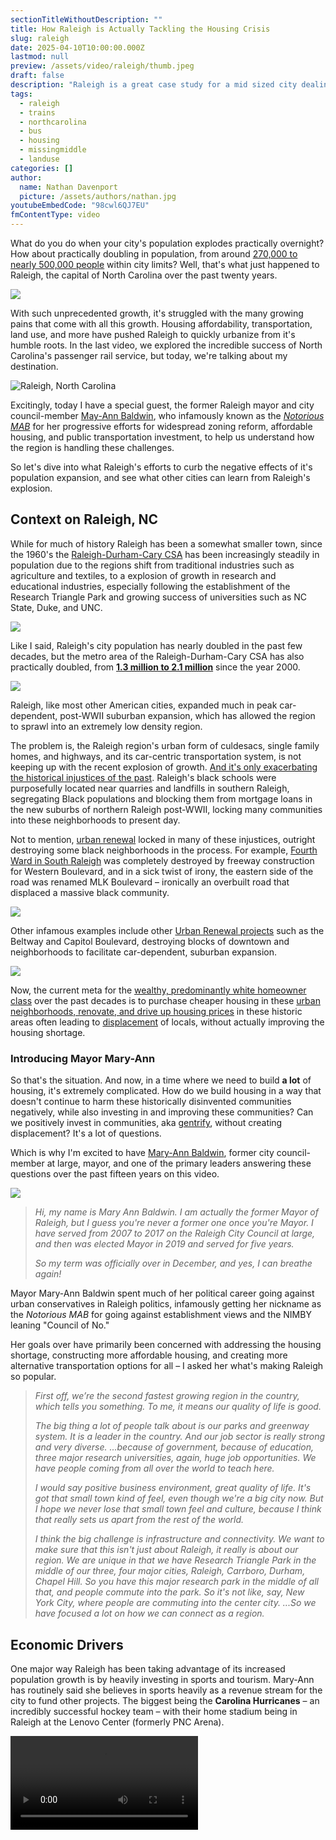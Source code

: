 ```yaml
---
sectionTitleWithoutDescription: ""
title: How Raleigh is Actually Tackling the Housing Crisis
slug: raleigh
date: 2025-04-10T10:00:00.000Z
lastmod: null
preview: /assets/video/raleigh/thumb.jpeg
draft: false
description: "Raleigh is a great case study for a mid sized city dealing with a housing crisis. We discuss with the exiting mayor housing, public transportation, and more."
tags:
  - raleigh
  - trains
  - northcarolina
  - bus
  - housing
  - missingmiddle
  - landuse
categories: []
author:
  name: Nathan Davenport
  picture: /assets/authors/nathan.jpg
youtubeEmbedCode: "98cwl6QJ7EU"
fmContentType: video
---
```


What do you do when your city's population explodes practically overnight? How about practically doubling in population, from around [270,000 to nearly 500,000 people](https://en.wikipedia.org/wiki/Raleigh,_North_Carolina#cite_note-DecennialCensus-110) within city limits? Well, that's what just happened to Raleigh, the capital of North Carolina over the past twenty years.

![](/assets/video/raleigh/0001.jpg)

With such unprecedented growth, it's struggled with the many growing pains that come with all this growth. Housing affordability, transportation, land use, and more have pushed Raleigh to quickly urbanize from it's humble roots. In the last video, we explored the incredible success of North Carolina's passenger rail service, but today, we're talking about my destination.

![](/assets/video/raleigh/0022.jpg "Raleigh, North Carolina")

Excitingly, today I have a special guest, the former Raleigh mayor and city council-member [May-Ann Baldwin](https://www.linkedin.com/in/mary-ann-baldwin-b0641725/), who infamously known as the _[Notorious MAB](https://raleighmag.com/2024/10/a-look-at-baldwins-tenure/)_ for her progressive efforts for widespread zoning reform, affordable housing, and public transportation investment, to help us understand how the region is handling these challenges.

So let's dive into what Raleigh's efforts to curb the negative effects of it's population expansion, and see what other cities can learn from Raleigh's explosion.

## Context on Raleigh, NC

While for much of history Raleigh has been a somewhat smaller town, since the 1960's the [Raleigh-Durham-Cary CSA](https://www2.census.gov/geo/maps/econ/ec2012/csa/EC2012_330M200US450M.pdf) has been increasingly steadily in population due to the regions shift from traditional industries such as agriculture and textiles, to a explosion of growth in research and educational industries, especially following the establishment of the Research Triangle Park and growing success of universities such as NC State, Duke, and UNC.

![](/assets/video/raleigh/0003.jpg)

Like I said, Raleigh's city population has nearly doubled in the past few decades, but the metro area of the Raleigh-Durham-Cary CSA has also practically doubled, from **[1.3 million to 2.1 million](https://censusreporter.org/profiles/33000US450-raleigh-durham-cary-nc-csa/)** since the year 2000.

![](/assets/video/raleigh/0006.jpg)

Raleigh, like most other American cities, expanded much in peak car-dependent, post-WWII suburban expansion, which has allowed the region to sprawl into an extremely low density region.

The problem is, the Raleigh region's urban form of culdesacs, single family homes, and highways, and its car-centric transportation system, is not keeping up with the recent explosion of growth. [And it's only exacerbating the historical injustices of the past](https://indyweek.com/news/wake/raleigh-elections-progressive-development-affordable-housing/). Raleigh's black schools were purposefully located near quarries and landfills in southern Raleigh, segregating Black populations and blocking them from mortgage loans in the new suburbs of northern Raleigh post-WWII, locking many communities into these neighborhoods to present day.

Not to mention, [urban renewal](https://www.digitalnc.org/primary-source-sets/urban-development-and-renewal/?#view) locked in many of these injustices, outright destroying some black neighborhoods in the process. For example, [Fourth Ward in South Raleigh](https://www.newsobserver.com/news/local/article291229525.html) was completely destroyed by freeway construction for Western Boulevard, and in a sick twist of irony, the eastern side of the road was renamed MLK Boulevard – ironically an overbuilt road that displaced a massive black community.

![](/assets/video/raleigh/0007.jpg)

Other infamous examples include other [Urban Renewal projects](https://www.digitalnc.org/primary-source-sets/urban-development-and-renewal/?#view) such as the Beltway and Capitol Boulevard, destroying blocks of downtown and neighborhoods to facilitate car-dependent, suburban expansion.

![](/assets/video/raleigh/0008.jpg)

Now, the current meta for the [wealthy, predominantly white homeowner class](https://www.nytimes.com/interactive/2019/04/27/upshot/diversity-housing-maps-raleigh-gentrification.html) over the past decades is to purchase cheaper housing in these [urban neighborhoods, renovate, and drive up housing prices](https://researchblog.duke.edu/2021/02/09/student-team-quantifies-housing-discrimination-in-durham/) in these historic areas often leading to [displacement](https://www.ncjustice.org/publications/the-risks-of-gentrification-in-north-carolina-a-cautionary-note-on-opportunity-zones-and-policies-that-accelerate-growth-without-community-benefit/) of locals, without actually improving the housing shortage.

### Introducing Mayor Mary-Ann

So that's the situation. And now, in a time where we need to build **a lot** of housing, it's extremely complicated. How do we build housing in a way that doesn't continue to harm these historically disinvented communities negatively, while also investing in and improving these communities? Can we positively invest in communities, aka [gentrify](https://www.ncjustice.org/publications/the-risks-of-gentrification-in-north-carolina-a-cautionary-note-on-opportunity-zones-and-policies-that-accelerate-growth-without-community-benefit/), without creating displacement? It's a lot of questions.

Which is why I'm excited to have [Mary-Ann Baldwin](https://www.linkedin.com/in/mary-ann-baldwin-b0641725), former city council-member at large, mayor, and one of the primary leaders answering these questions over the past fifteen years on this video.

![](/assets/video/raleigh/0005.jpg)

> _Hi, my name is Mary Ann Baldwin. I am actually the former Mayor of Raleigh, but I guess you're never a former one once you're Mayor. I have served from 2007 to 2017 on the Raleigh City Council at large, and then was elected Mayor in 2019 and served for five years._
>
> _So my term was officially over in December, and yes, I can breathe again!_

Mayor Mary-Ann Baldwin spent much of her political career going against urban conservatives in Raleigh politics, infamously getting her nickname as the _Notorious MAB_ for going against establishment views and the NIMBY leaning "Council of No."

Her goals over have primarily been concerned with addressing the housing shortage, constructing more affordable housing, and creating more alternative transportation options for all – I asked her what's making Raleigh so popular.

> _First off, we’re the second fastest growing region in the country, which tells you something. To me, it means our quality of life is good._
>
> _The big thing a lot of people talk about is our parks and greenway system. It is a leader in the country. And our job sector is really strong and very diverse. ...because of government, because of education, three major research universities, again, huge job opportunities. We have people coming from all over the world to teach here._
>
> _I would say positive business environment, great quality of life. It's got that small town kind of feel, even though we're a big city now. But I hope we never lose that small town feel and culture, because I think that really sets us apart from the rest of the world._
>
> _I think the big challenge is infrastructure and connectivity. We want to make sure that this isn't just about Raleigh, it really is about our region. We are unique in that we have Research Triangle Park in the middle of our three, four major cities, Raleigh, Carrboro, Durham, Chapel Hill. So you have this major research park in the middle of all that, and people commute into the park. So it's not like, say, New York City, where people are commuting into the center city. ...So we have focused a lot on how we can connect as a region._

## Economic Drivers

One major way Raleigh has been taking advantage of its increased population growth is by heavily investing in sports and tourism. Mary-Ann has routinely said she believes in sports heavily as a revenue stream for the city to fund other projects. The biggest being the **Carolina Hurricanes** – an incredibly successful hockey team – with their home stadium being in Raleigh at the Lenovo Center (formerly PNC Arena).

<Video src="qUbrRyW7abU" />

Mary-Ann helped secure [$300 million in public funds](https://www.axios.com/local/raleigh/2024/08/01/pnc-arena-raleigh-renderings-renovation) for an ambitious plan to transform this car-dependent, antiquated stadium into an [entertainment district](https://www.axios.com/local/raleigh/2024/09/24/lenovo-center-future-new-rezoning-downtown-renderings), quoted to be inspired by the Atlanta Battery, and therefore increase tax revenues for other city projects.

<Video src="bTlz7TM7Gx8" />

> _Well, when we went to Atlanta on the Raleigh Chamber Intercity visit, I think it really got people's attention when they said, "Yeah, we bring in $3 billion a year in economic development." And I've been talking about sports as an economic driver, but I think that's when people went, "Wow, it really hit home that this is a thing._
>
> _And when you look at PNC Arena, now the Lenovo Center, during that time, you know, past five years, they brought in, think about $3 billion as well. And that really makes a difference. And I don't think people are really paying attention._
>
> _I just sit there and go, "Hmm, if you can do that over five years, imagine what we can do in a year." If we have this... like, if we realize the vision, when we first brought forward the whole interlocal agreement, the site was chosen at Unstate Land, it was... Everybody said, "Oh, development will happen around it." No. And in part because the land is owned by the state. So it's impossible. And we didn't have anybody who was that interested._
>
> _And then along comes Tom Dundin, the owner of the Hurricanes. He obviously has seen the potential. You know, we've sold out. I think it's like 80, 70-some odd games in a row. I mean, we've got a record going, and he sees the support of the community._
>
> _And he's willing to make those investments. I often... I call this the largest economic development project in the history of our city. Because between the $300 million that we're going to put into improving and expanding the Lenovo Center, you know, Tom is willing to invest... It's probably going to be a billion dollars when all of a sudden done to create this entertainment district._
>
> _And the whole idea is to have sports betting there, have retail, and office space. There will be apartments, but also they've agreed to a certain percentage of affordable housing. When you go out to the arena now, there's nothing to do. That's why everybody tailgates. You know, a great NC State tradition that was carried over with the Hurricanes._

Alongside the Hurricanes, women's soccer is also huge in the region via the Carolina Courage. Women's soccer is one of the fastest growing sports in the world, and with the construction and expansion of their home stadium WakeMed Soccer Park in Cary, a suburb of Raleigh, this has only brought additional attention to Raleigh and the Triangle.

<Video src="Oin_13izm90" />

> _But I also want to say, like, my big passion too is Carolina Courage. Women's soccer is like the fastest-growing sport in the world. I love going to the Courage games and cheering them on. I think it's inspirational and aspirational. I see young girls there. I know they play soccer and they're cheering it on and they're going crazy. But for them, seeing is believing. And often I think, "Oh, God, they're sitting there watching this, and they're thinking, "Maybe that could be me one day."_
>
> _And I just feel very strongly, we have a great women's soccer team. We're the best in the world. We should embrace that and we should look for ways we can find a home for them that brings women's soccer into a bigger picture here._

There's criticism to be had here too – focusing on sports and tourism doesn't always guarantee positive effects on the community at large. The Battery in Atlanta, quoted as inspiration for this project, still costing Cobb County taxpayers [$15 million a year](https://www.axios.com/local/atlanta/2022/03/10/cobb-taxpayers-braves-stadium) according to KSU economist [J.C. Bradbury](https://www.kennesaw.edu/coles/centers/markets-economic-opportunity/docs/bradbury-cobb-report-march-2022.pdf). But it will likely be better land-use than what's there now, which is a stadium surrounded by parking lots, and will increase the tax base for other projects in the city.

## Transportation + Land Use

### Passenger Rail

#### Amtrak Piedmont

In my last video with Donald Arant, we talked a lot about the Piedmont corridor specifically and how impactful that's been for greater North Carolina. To keep it brief: the Amtrak Piedmont is a service operating between Charlotte and Raleigh North Carolina, with travel times of around three hours end to end. This service has crushed ridership record year after year over the past decade, and has been an incredible bipartisan success for the state.

![](/assets/video/raleigh/0010.jpg)

With Raleigh being one end of the line, they clearly got a lot to do with it. Look at the corridor, it's the banking capital and largest city by population in North Carolina on one end of the line, and the largest research and university center, and second largest city by population in North Carolina on the other end. Now with trains running every two hours all day, and travel time being only three hours, its a slam dunk no brainer.

> _The other thing the state has done, they've done a great job of working with Amtrak to expand our service as well. So they are coming online with another line, so to increase frequency and whatnot._
>
> _They set records last year, Amtrak did. And it was interesting too, when we had the U.S. Open here in Pinehurst, Amtrak said, okay, we're going to run a train out there. It sold out in a day. And I think they may have added more service._
>
> _But that tells you the demand. People want to ride a train. And it can't just be the Northeast Corridor or California. Like I said, we're the second fastest growing region in the country. If they're not looking at us for improving rail service, come on, who are you looking at? But also, we have to do our part because that's where the BRT comes in and building up the density to help something like that be successful._
>
> _But also other things I'm excited about is we were awarded grants. The state was to connect, to study connecting other areas. So for instance, Raleigh and Wilmington. I mean, when people saw that, they went nuts. Like, I could go to Wilmington for the weekend and blah, blah, blah. And yeah, and, you know, get to the beach, get there conveniently._

#### Raleigh Union and Bus Terminal Expansion

Raleigh actually has a fairly brand new Amtrak station right in Downtown. It was constructed in 2008, and is currently being expanded to a larger mobility hub for local and regional busses, and has been a huge part of Downtown Raleigh's revitalization effort and popularity.

> _Well, we had a really exciting year in Raleigh when, well, I would say the past two years, we had Secretary Pete come here twice and Doug Amoff, the second gentleman. First off, to celebrate Amtrak's anniversary, but also at Raleigh Union Station and to see the Bus Terminal project._
>
> _Because I do have to say, Raleigh Union Station came together because Democrats and Republicans worked together to fund that. Senator Kay Hagan, the late great Senator Kay Hagan, she worked very hard on that. As did Tony Tata, who was our Secretary of Transportation at the time. Again, Democrats and Republicans working together for the same cause._
>
> _That happened because of them and the work that we did. I was very actively involved in that. And when I see that and then I see Russ Bus, that was Congressman David Price, who helped us secure that funding for GoTriangle._
>
> _What that's going to do, that's the point of, the point of connectivity for all of our BRT lines. Again, next door to a train station. So you make the trains more accessible, make it all easier to get around. It's in the heart of downtown. There's development happening around it, which is what we envisioned as well. So you have that and that mobility center will be priceless._

![](/assets/video/raleigh/0013.jpg "RUSBUS, the new bus facility.")

#### S-Line Funding

Northward of Raleigh, Amtrak service is also improving thanks to the S-Line project from the $1.1 billion Bipartisan Infrastructure Law last year.

<Video src="GxnJ67MAD58" />

This initial 17-mile segment is part of a larger vision to reconnect Raleigh and Richmond with faster, more efficient rail service. Once completed, the S-Line will shave 90 minutes off travel times between the two cities, making train trips to Washington, D.C. even quicker.

> _But then you, we had Secretary Pete come back. And that was so exciting because that was the announcement for the S line. The state is receiving $1.1 billion to make improvements along the tracks._
>
> _The whole idea is to shorten the route or the time it takes to get on the train from here to Richmond to DC. And the first leg is this $1.1 billion, which will connect Raleigh and Wake Forest. First peg in the line. And it is, first off, the connectivity that can happen between all our communities along the S-Line and Wake County is incredible. But the connectivity it can bring to the region all the way to DC is also incredible._
>
> _So I have to give a lot of credit to Julie White and Jason and others who work for the NCDOT rail division. They have been unbelievable when it comes to developing relationships, communications, collaboration, getting things done. And this is really a result of their hard work._

### Bus Rapid Transit + Density Corridors

Secondly though, and much more importantly, is Raleigh's Bus Rapid Transit plan. This plan is expansive, and combined with rezoning and redevelopment, should be massively impactful for effective planning.

#### Overview

Raleigh currently has a strictly local bus transit system, GoRaleigh, that mostly is focused on moving people into Downtown and out of Downtown. There's also GoTriangle, a regional bus service that connects the corners of the Triangle, Raleigh, Durham, and Chapel Hill.

It's a pretty expansive local bus system, but Raleigh is severely lacking in rapid transportation options. Some routes could really use dedicated lanes to speed up transit. So in 2016, Wake County voters approved the [Wake County Transit Plan](https://www.goforwardnc.org/wake-county/), a plan for focused investment in public transit, calling for approximately 20 miles of transit lanes along four Bus Rapid Transit corridors that radiate cardinally from Downtown, North South East and West.

![](/assets/video/raleigh/0014.jpg)

**What is Bus Rapid Transit?** Also known as BRT, this transit aims to offer a rail-like experience for a fraction of the cost With dedicated, _center running_ lanes, traffic priority, level boarding platforms, dedicated _bendy_ busses and off-platform fare collection, the service should be much quicker than existing bus service, and move way more people than current lines. Plus, in the future once density and demand improve, BRT can be converted to rail in some scenarios.

And as previously mentioned, these lines will center at the brand new Bus Terminal being constructed adjacent to Raleigh Union Station. This just makes a lot of sense – centralize regional rail travel right next to the entire Raleigh rapid transit system for easy last mile connections. Plus, regional BRT via GoTriangle to Durham, Chapel Hill, and more will centralize here as well, really compounding the benefits.

Mary-Ann is heavily credited for helping secure [$39 million in funding](https://indyweek.com/news/wake/construction-is-starting-on-the-bus-rapid-transit-line-along-new-bern-avenue-but-some-raleigh-residents-worry-it-will-do-more-harm-than-good/) for the the first BRT line on New Bern Avenue, heading east out of Raleigh. The area following New Bern is a historically black community, with important history and many long-time residents. The hope is improved transit will bring better transportation, safer streets, and more amenities to this underserved community.

> _We just got funding from the federal government for a mobility hub in the Triangle that will provide connectivity. And I think that that's really important. The state is doing a study on how we can connect regionally with bus rapid transit. BRT is something Raleigh has focused on, Chapel Hill is focusing on, and now Durham is focusing on. That's a way to build density and also improve, like, potential customers for rail transportation._
>
> _So we have our first line coming up on New Bern Avenue. And I think that's our most heavily used bus line. If all of a sudden people have a bus coming every 10 minutes, that improves reliability. I think it will improve congestion on the bus and also get people to their destinations quicker. So I think that that is the focus of what we're going to do._

#### Density on transit corridors

However, Bus Rapid Transit also goes twofold with land use. BRT is, no pun intended, a potentially massive vehicle for dense urban development. They're accomplishing this by rezoning lane on the transit corridors for mixed use and affordable housing development, hopefully packing on much more housing, retail, and destinations along the routes.

Transit works best when the land use surrounding the rapid transit is high - it increases the effectiveness of the service and compounds its benefits. For example, in 2023, GoTriangle, the regional transit authority between Raleigh, Durham, and Chapel Hill, have looked to bring rail transit between the Triangle's cities. However, the [FTA rejected funding for the project](https://www.newsobserver.com/news/local/article278520104.html), citing that the region does not yet have the density for this project. Previously, in 2019, [light rail was also rejected between Durham and Chapel Hill](https://www.reddit.com/r/raleigh/comments/163kr0w/triangle_commuter_rail_shelved_for_foreseeable/).

While unfortunate, the next step for these cities is obviously Bus Rapid Transit. BRT is more affordable per mile, and dedicated lanes can bring similar benefits at a fraction of the cost, and prove that the demand is there for transit. The hope is, by densifying with BRT within the cities, they can come back to rail in the future, with estimates saying within 10-20 years this could be possible. And Raleigh, the largest city of all of these, has the best chance at packing on housing along transit corridors. GoTriangle is also looking at BRT regionally as a next step.

> _But it also helps address growth because it addresses, for me, three things. Building more density along transit corridors increases housing. And then if you have BRT, it improves your transportation options. But that also addresses climate change. And I kind of feel very strongly if we can address all three in an area of high growth, that is the way to go._
>
> _So that's what I have focused on during my tenure as mayor is the infrastructure needs, how we can get there. And, you know, it's not easy because especially rail, like we looked at light rail as an option, cost a lot of money. And you have to have density along transit corridors for the FTA to approve funding for you._
>
> _So we're addressing that by, okay, here we go, building more density and then connecting to like Raleigh Union Station where people can catch the train. And what I would also love to see is a couple more trains from Amtrak to make it easier for us to get to places regionally._

#### Problems

Progress on Raleigh's BRT has been slow though, due to delays from COVID and contractor interest. In October 2023, funding was approved for the first line to begin construction, the New Bern Avenue line, which heads eastward out of Downtown Raleigh.

However, according to the [INDY](https://indyweek.com/news/wake/will-2025-be-the-year-construction-on-raleighs-first-bus-rapid-transit-line-finally-gets-off-the-ground/), nothing happened for _seven months_ as no contractor had come forward to start construction on the 10 stations and 3.3 miles of dedicated bus lanes along the 5.4-mile corridor. Fast forward to today, after a first attempt to split the project into two parts, now the project is split into _four segments!_

![](/assets/video/raleigh/0026.jpg)

Honestly, that's wild, and the timeline looks crazy. And as of March, I couldn't find any definitive news that contractors have been selected for the first quarter of the project. Additionally, according to the [News & Observer](https://www.newsobserver.com/news/local/counties/wake-county/article302346354.html), leaders in the region, as most leaders are across the country, about the [$35 million in federal funding](https://www.transit.dot.gov/about/news/us-department-transportation-announces-35-million-grant-bus-rapid-transit-project) coming through for New Bern from the Bipartisan Infrastructure Law. Allegedly, since the new federal administration is "Owning the Libs" by putting holds on Bipartisan Infrastructure Funding, they sent a letter to state legislature's to make sure the funding still comes through – not marking a promising timeline for transit in Wake County.

I don't want to doom too much here on the channel, but even with the countless delays on transit expansion in Raleigh, I'm hopeful construction will continue at some point soon.

## Smart Growth: Housing, Missing Middle, & Equity

Moving on, smart growth is another way Raleigh is doubling down on its population explosion. The real question is: how do we address the precedents of the past, while also building enough density to address the massive influx of people? Well, the bare minimum we can do is make it affordable for people, regardless of income, to continue living in the city as neighborhoods get more popular and desirable due to investment.

For example, parts of Raleigh's black community are concerned over the previously shown BRT plan. Many are concerned that BRT will rapidly raise property values and displace residents in its vulnerable communities along New Bern Avenue east of Raleigh, per the [INDY](https://indyweek.com/news/wake/white-raleigh-loves-wake-s-transit-plan-black-raleigh-sold/), while proponents say that this is a problem to be managed by land-use and the city, not by transportation.

When we have economic investment that often means **[gentrification](https://www.ncjustice.org/publications/the-risks-of-gentrification-in-north-carolina-a-cautionary-note-on-opportunity-zones-and-policies-that-accelerate-growth-without-community-benefit/)** as well. Which isn't inherently always bad, investment brings _better amenities_, _safer streets_, _increased affordable housing stock_, and more per the study done on New Bern Ave – but what is, is **displacement**. Displacement is preventable – we want people of all income levels and backgrounds to afford to live in the neighborhoods they work and play in and benefit from the improvements.

Communities want improvements and investment in their communities, but they don't want their housing prices [jacking up like crazy](https://www.zillow.com/home-values/54047/raleigh-nc/) due to artificial restrictions on housing density and price inflation. That's where Missing Middle Infill and Affordable Housing comes into play, two things Raleigh has been thinking a lot about over the past decade as their population explodes.

### The Missing Middle

The [Missing Middle](https://raleighnc.gov/planning/services/what-missing-middle) is a problem a lot of cities are struggling with. Much of Raleigh consists of single family zoned neighborhoods, which lock in zoning to single family, separated dwellings, and usually no retail. And historic neighborhoods built before single family zoning are high in demand, and locked out of construction due to historic preservation rules. Building higher density requires zoning changes, which often face strict opposition from neighbors for bad faith reasons, often referred to as NIMBY's, or "Not In My Backyard."

![](/assets/video/raleigh/0024.jpg)

> I campaigned on the whole issue of missing middle housing. It makes me crazy to think that, oh, we can only have single-family homes. When the fact of the matter is, most people's entrée into home ownership these days is a town home. And I don't know why people get so upset if there's -- like, somebody will build a McMansion next to them and that's okay.
>
> But they build town homes and it's like, oh, you have four connected walls and four town homes. That's not okay. No. That McMansion is affordable for one person. These four town homes probably affordable to a lot more people.

So what does the missing middle mean in Raleigh? It means everything missing between single family homes, and high density apartment buildings of course! This can be townhomes, duplexes, triplexes, cottage courts, and more, all now broadly legal thanks to [efforts by the city of Raleigh](https://raleighnc.gov/planning/services/faq-raleighs-missing-middle).

Raleigh did this by passing [TC-5-20](https://cityofraleigh0drupal.blob.core.usgovcloudapi.net/drupal-prod/COR22/TC-05-20-ORD.pdf) in Summer 2021 through City Council. This ordinance amended permitted more types of housing in residential neighborhoods, particularly duplexes and townhouses.

![](/assets/video/raleigh/0016.jpg)

Then quickly came [TC-20-21](https://cityofraleigh0drupal.blob.core.usgovcloudapi.net/drupal-prod/COR22/TC-20-21-ORD.pdf) in Summer 2022, which the next step in a more flexible zoning code designed to allow for smaller homes on smaller lots and denser development near high-frequency transit.

![](/assets/video/raleigh/0018.jpg)

> _When I first was elected mayor, you could only build a town home in 20% of the city. That's absurd. And if you had a duplex and you knocked it down, you couldn't rebuild a duplex. So that means you had to rebuild a big McMansion._
>
> _The same was true of quads and triplexes. So now you can build these. When I first was elected mayor, the former council pretty much banned accessory dwelling units. That is one of the most affordable ways to build affordable housing._
>
> _Also, we couldn't build cottage courts. Cottage courts to me are more environmentally friendly because you have shared space and you don't have the same level of impervious surface. But also it's a better use of land and you can put more units on that land. So the missing middle piece for me is key._
>
> _And you know, here's the other thing too. When I think about this and people opposing like ADUs or duplexes or townhomes, whatnot, if you go to what I would call some of our most historic and desirable neighborhoods, this is the type of housing that is there. There are **duplexes**. There are **quads**. There are **triplexes**. There are **townhomes**. And it's like these existed for years and now all of a sudden it's not desirable. No, that's how neighborhoods used to be built. And I think having an open mind, but also being more welcoming to people is actually a good thing. It creates community and we need more of that._

Additionally, Raleigh in 2022 eased historic parking minimum requirements that brought parking requirements into the 21st century, [which flipped existing parking minimums to parking maximums, established bicycle parking requirements, and imposed environmental mitigations for any new developments which include excess parking.](https://parkingreform.org/2022/03/18/raleigh-joins-ranks-of-cities-with-no-costly-parking-mandates/) And even better news as of this month, looks like the entire [State of North Carolina may be passing similar legislation state-wide](https://www.axios.com/local/charlotte/2025/03/21/parking-lot-reform-north-carolina-water-pollution)!

But what did Raleigh see after doing these changes? Well, _explosions_ in housing supply. Thousands more buildings were permitted over 2021 and 2022, outpacing all permits over the previous decades. Now that's an impressive chart!

![](/assets/video/raleigh/0019.jpg)

You may say, "Those new apartments are gonna be freaking expensive. It's _luxury apartments_ everywhere making the city unaffordable. How is this addressing rent?" And yes, you're right. But one aspect of bringing rent down is the concept of **[filtering](https://www.nmhc.org/globalassets/research--insight/research-reports/filtering-data/nmhc-research-foundation-filtering-2020-final.pdf)** – [the idea that these brand new multifamily buildings, will be the normal affordable apartments in five years](https://cityobservatory.org/what-filtering-can-and-cant-do/). That's why we have to constantly build housing – the rents will come down. And the reason rents are skyrocketing now, is because we weren't building enough housing to keep supply up in the past years.

> _Then you also have the whole idea of just when people move from one place into another, they move up, their space becomes available. It's called filtering. But that opens up more affordable housing to people too, things that you can't afford._

### Affordable Housing

The silver bullet isn't just the standard YIMBY narrative though: build, baby, build and rent will be low, low, low! While these zoning ordinances are meant to promote gentle infill in existing neighborhoods following market demand and help ease demand, they don't entirely ensure housing is affordable, especially for more vulnerable populations.

So, the city must alleviate this through both _dedicated housing projects_ and _financial incentives_ for affordable units at various income levels in market rate housing. As the state of North Carolina [does not allow inclusionary zoning enforcement of affordable units constructed in market rentals](https://triangleblogblog.com/2022/08/29/chapel-hills-inclusionary-zoning-policies-dont-work/) (exception here being for purchased property, [a legal grey area that Chapel Hill exists in](https://indyweek.com/news/eight-years-ago-chapel-hill-enacted-progressive-affordable-housing-policy-triangle.-failed./)), the city must **incentivize developers financially to include affordable units instead**. This is important to keep units affordable in case of rapidly increasing market rents or housing prices, as lower income families cannot survive dramatic price changes.

![](/assets/video/raleigh/0020.jpg)

A major achievement of Mary-Ann's mayoral tenure was the [$80 million affordable housing bond in 2020](https://www.wunc.org/news/2020-11-04/raleigh-voters-approve-80m-affordable-housing-bond-largest-in-citys-history), a resolution that funded more affordable housing than Raleigh in decades: [funding private-public partnerships, tax credit projects, land banking along transit corridors, and homeowner financial assistance](https://indyweek.com/news/elections-news/endorsements-2020-housing-bond/), alongside her earlier work on city council.

> _So when I was on the council, one of the things I did was I advocated for a one-cent property tax dedicated to affordable housing. And at that time, I was the only person to speak up publicly in a council meeting and say, we have to do this and I support this. And once all the emails started flooding us, our inbox, the same, please, this is necessary. But I'm really proud of my advocacy and leadership on that because now that brings in $11 million a year. So that's steady income that we can use for affordable housing._

One affordable housing example garnering a lot of talk is the **[DMV project in eastern Raleigh](https://indyweek.com/news/wake/what-will-southeast-raleighs-former-dmv-site-become/)**, alongside the New Bern Ave BRT project and within vulnerable communities suffering from the effects of displacement. The city recently acquired it for $20 million, and is performing community engagement to see how to best use the property, with hopes of "balancing community needs with practical development." Some ideas include grocery, affordable housing, and more.

Another example is **[Moore Square](https://indyweek.com/news/wake/raleigh-council-accepts-funding-for-bus-rapid-transit-approves-redevelopment-south-of-moore-square/)** – a redevelopment project to bring housing and hotel units to Downtown and approved in late 2023. More than 500 housing units are planned, with 160 to 190 reserved for affordable housing. The units will be available to people making a mix of incomes, with 30 for 80% AMI, 70 units for 60% AMI, 30 for 50% AMI, and 24 for 30% AMI.

**What does AMI mean?** AMI is the "Area Media income," and is basically the median income level for a particular region, calculated annually by the federal government. It's the standard for modern affordable housing distribution.

Back to Moore square – it's a fairly impressive spread of income levels, but it's not a perfect project, advocates say that it's problematic for splitting market rate and affordable housing in to separate buildings, and not including housing on the whole property in a favor for a hotel.

These are just some recent examples, but the city has surpassed its goals in building affordable housing.

> _When I was on council, we had a new director of housing and neighborhoods come in, Larry Jarvis, and he's the one who got this started. He set a goal for us to build 5,700 affordable units by 2026. We have already, we will surpass the goal. So that's great news._

To clarify, currently as of March 2025, **[3,848 affordable units are built or preserved](https://raleighnc.gov/housing/news/city-launches-new-affordable-housing-dashboard)**, with the remaining units already in the pipeline by the goal of 2026. Detailed progress can be seen at the just launched the [Affordable Housing Dashboard](https://raleighnc.gov/housing/services/affordable-housing-goals#paragraph--376514), displaying all units at different income levels.

![](/assets/video/raleigh/0021.jpg "Current status as of April 2025")

Another noble effort by the city were its efforts for the unhoused populations in Raleigh, such as the Bringing Neighbors Home initiative:

> _Then we have a new director of housing and neighborhoods, Emma Sutton, who has really taken things to the next level. One of my favorites is Bringing Neighbors Home, which is our new pilot program. We put $5 million into that to try to get people who are currently unhoused into stable housing. And we do that through monthly grants._
>
> _So this whole program just kicked off, but the goal is to house 45 families. And this is a proven model across the country. And people often say, “Oh, you're giving them direct grants?” Yes, because what we have found is people are responsible. People do pay their bills. 60% of our unsheltered community works. So it's like, “Hey, we want to help them.”_
>
> _When I think about the trauma people must go through when they're unhoused, living in cars or living in an encampment, or even, you know, they're couch-surfing. [...] I've talked to a number of people who live in hotels. They're paying a ton of money to live in a hotel. They could easily afford a house with that money or an apartment. But the fact is they don't have the money for the security deposit first and last month's rent._

## Mayor Mary-Ann's Legacy

Okay honestly it was really cool having the _mayor of a major city_ talk here on a video right? Especially a mayor with such _urbanist_ views, it's something we need more of in other cities. [Her record isn't perfect](https://indyweek.com/news/wake/raleigh-mayor-mary-ann-baldwin-isnt-running-for-reelection-how-will-her-legacy-hold-up/), but regardless of criticism, I asked her what she thought of her work over the past nearly two decades:

> _Quite frankly, you know, there's a local, a small group of people who are very loud and angry. Some of whom were former city council members who lost their seats. They lost their power and their friends. And those were the ones who were the most vocal._
>
> _When you're a city of almost 500,000 people and you do surveys and you see that the majority of people are happy, you know you're doing something right. So I just have always conducted myself in a way that I'm going to do what I said I was going to do._
>
> _The other thing is too, people don't like it. But also people don't like strong women. And I swear that if I was a man, people would say, "Oh, she's a great leader. Whoa, sticks her guns in, you know, bubba." But being a woman makes things different. And, you know, when I talk to other women mayors, there's actually a research study being done on this that I participated in. But we do get treated differently from our male counterparts._
>
> _And that's like what people say verbally, what the kinds of emails we get. You know, they don't often send emails to men calling them fat and ugly. And, you know, that's kind of common. So it's, I just look at it and say, "I've been true to myself the entire time I was on council." And the entire time I was mayor. I followed through on what I campaigned on and said I was going to do. It's that simple._

Barring all this, she clearly has had a **lasting impact** on addressing Raleigh's housing crisis, expansions in public transportation, success in city-wide economic redevelopment projects, and in general her long standing efforts for housing advocacy and public transportation advocacy, two things we love here on this channel!

She just left office and much of politics in general in November last year, around when I filmed this interview, so I asked her what she's doing next!

> _So interesting, what's next? Well, I've gone from two and a half jobs to one and a half jobs. So I am, you know, carrying my passion as the executive director of the Cooper Charitable Foundation. We are providing housing stability grants to help get people into housing._
>
> _I also served on the GoTriangle board, which is our regional transit authority. I'm vice chair, and it looks like from all reports that I will end up being the new incoming chair._
>
> _But again, going back to my passion, I'm sitting here now going, okay, my two jobs, housing, and transit. And so I guess that tells you everything you need to know about what matters to me. I didn't think about that until now. Those are the two things I'm doing. Okay. That is kind of funny. I didn't think about that until just now that, oh my goodness._
>
> _Yeah, the two things I've worked on for like 15 years is what I'm still working on. Housing, I'm working on it. So it is what it is. Oh, Lord. All right._

## Concluding

Man, that was a long video! Thanks for sticking around! Huge thank you to Mary-Ann for interviewing for this video and making this possible, I think this one was super interesting. Raleigh is just a small microcosm of many mid-sized American cities seeing a population boom, and I think there's much to learn from a city like Raleigh. Hopefully you took something from this video, and weren't blinded by recently buzzed head! 😆

#### Patreon Ad

If you hadn't seen yet, I've started a [Patreon](patreon.com/nathandaven) and [YouTube Memberships](https://www.youtube.com/channel/UC8skrAQPTrhQoF5KGwc_APQ/join), and if you become a member, you can see the full unedited interview with Mary-Ann, alongside all the other interviews I've done in the past!

![](/assets/video/raleigh/0023.jpg)

This is the best way to support the channel and my goal of monthly videos. Or just consider subscribing, which is also just as awesome. 🙂

Thanks for reading! See y'all next time.
